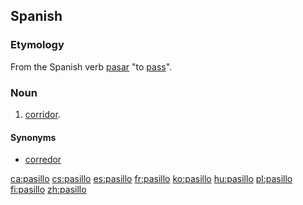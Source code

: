 ==Spanish==

===Etymology===
From the Spanish verb [[pasar]] "to [[pass]]".

===Noun===
{{es-noun-m}}

# [[corridor]].

====Synonyms====
*[[corredor]]

[[ca:pasillo]]
[[cs:pasillo]]
[[es:pasillo]]
[[fr:pasillo]]
[[ko:pasillo]]
[[hu:pasillo]]
[[pl:pasillo]]
[[fi:pasillo]]
[[zh:pasillo]]